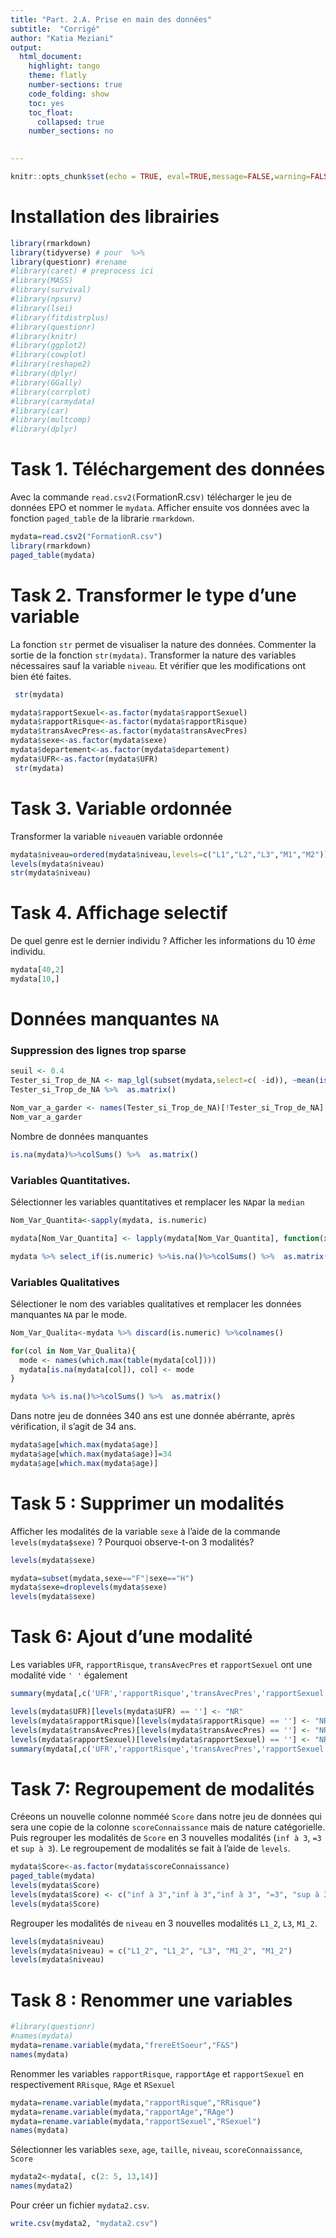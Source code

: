 ```yaml
---
title: "Part. 2.A. Prise en main des données"
subtitle:  "Corrigé" 
author: "Katia Meziani"
output:
  html_document:
    highlight: tango
    theme: flatly
    number-sections: true
    code_folding: show
    toc: yes
    toc_float:
      collapsed: true
    number_sections: no
 

---
```


```r
knitr::opts_chunk$set(echo = TRUE, eval=TRUE,message=FALSE,warning=FALSE)
```





# Installation des librairies  {.unnumbered}



```r
library(rmarkdown)
library(tidyverse) # pour  %>%
library(questionr) #rename
#library(caret) # preprocess ici
#library(MASS)
#library(survival)
#library(npsurv)
#library(lsei)
#library(fitdistrplus)
#library(questionr)
#library(knitr)
#library(ggplot2)
#library(cowplot)
#library(reshape2)
#library(dplyr)
#library(GGally)
#library(corrplot)
#library(carmydata) 
#library(car)
#library(multcomp)
#library(dplyr)

```




# Task 1.  Téléchargement des données 

Avec  la commande `read.csv2(`FormationR.csv`)` télécharger le  jeu de données EPO et nommer le `mydata`. Afficher ensuite vos données avec la fonction `paged_table` de la librarie `rmarkdown`.

```r
mydata=read.csv2("FormationR.csv")
library(rmarkdown)
paged_table(mydata)
```


# Task 2.  Transformer le type d'une variable 

La fonction  `str` permet de visualiser la nature des données. Commenter la sortie de la fonction `str(mydata)`.  Transformer la nature des variables nécessaires sauf la variable `niveau`. Et vérifier que les modifications ont bien été faites.

```r
 str(mydata)
```

```r

mydata$rapportSexuel<-as.factor(mydata$rapportSexuel)
mydata$rapportRisque<-as.factor(mydata$rapportRisque)     
mydata$transAvecPres<-as.factor(mydata$transAvecPres)          
mydata$sexe<-as.factor(mydata$sexe)              
mydata$departement<-as.factor(mydata$departement)       
mydata$UFR<-as.factor(mydata$UFR) 
 str(mydata)
```



# Task 3. Variable ordonnée

Transformer la variable `niveau`en variable ordonnée
             

```r
mydata$niveau=ordered(mydata$niveau,levels=c("L1","L2","L3","M1","M2"))
levels(mydata$niveau)
str(mydata$niveau)
```


# Task 4.  Affichage selectif

De quel genre est le dernier individu ? Afficher les informations du 10 *ème* individu.


```r
mydata[40,2]
mydata[10,]
```


#  Données manquantes `NA`


### Suppression des lignes trop sparse

```r
seuil <- 0.4
Tester_si_Trop_de_NA <- map_lgl(subset(mydata,select=c( -id)), ~mean(is.na(.x)) >seuil )
Tester_si_Trop_de_NA %>%  as.matrix()
```



```r

Nom_var_a_garder <- names(Tester_si_Trop_de_NA)[!Tester_si_Trop_de_NA]
Nom_var_a_garder

```


Nombre de données manquantes


```r
is.na(mydata)%>%colSums() %>%  as.matrix()
```

### Variables Quantitatives.


Sélectionner les variables quantitatives et remplacer les `NA`par la `median`

```r
Nom_Var_Quantita<-sapply(mydata, is.numeric)

mydata[Nom_Var_Quantita] <- lapply(mydata[Nom_Var_Quantita], function(x) ifelse(is.na(x), median(x, na.rm = TRUE), x))

mydata %>% select_if(is.numeric) %>%is.na()%>%colSums() %>%  as.matrix()
```



### Variables Qualitatives

Sélectioner le nom des variables qualitatives et remplacer  les données manquantes `NA`  par le mode.

```r
Nom_Var_Qualita<-mydata %>% discard(is.numeric) %>%colnames()

for(col in Nom_Var_Qualita){
  mode <- names(which.max(table(mydata[col])))
  mydata[is.na(mydata[col]), col] <- mode
}

mydata %>% is.na()%>%colSums() %>%  as.matrix()
```




Dans notre jeu de données 340 ans est une donnée abérrante, après vérification, il s'agit de 34 ans.


```r
mydata$age[which.max(mydata$age)]
mydata$age[which.max(mydata$age)]=34
mydata$age[which.max(mydata$age)]
```




# Task 5 : Supprimer un modalités

Afficher les modalités de la variable `sexe` à l'aide de la commande `levels(mydata$sexe)` ? Pourquoi observe-t-on 3 modalités? 



```r
levels(mydata$sexe)
```

```r
mydata=subset(mydata,sexe=="F"|sexe=="H") 
mydata$sexe=droplevels(mydata$sexe)
levels(mydata$sexe)
```



# Task 6: Ajout d'une modalité

Les variables `UFR`, `rapportRisque`, `transAvecPres` et `rapportSexuel` ont une modalité vide `' '` également



```r
summary(mydata[,c('UFR','rapportRisque','transAvecPres','rapportSexuel')])
```




```r
levels(mydata$UFR)[levels(mydata$UFR) == ''] <- "NR"
levels(mydata$rapportRisque)[levels(mydata$rapportRisque) == ''] <- "NR"
levels(mydata$transAvecPres)[levels(mydata$transAvecPres) == ''] <- "NR"
levels(mydata$rapportSexuel)[levels(mydata$rapportSexuel) == ''] <- "NR"
summary(mydata[,c('UFR','rapportRisque','transAvecPres','rapportSexuel')])
```

# Task 7: Regroupement de modalités



Créeons un nouvelle colonne nomméé `Score` dans notre jeu de données qui sera une copie de la colonne `scoreConnaissance` mais de nature catégorielle. Puis regrouper les  modalités de `Score`  en 3  nouvelles modalités (`inf à 3`, `=3` et  `sup à 3`). Le regroupement de modalités se fait à l'aide de `levels`.


```r
mydata$Score<-as.factor(mydata$scoreConnaissance)
paged_table(mydata)
levels(mydata$Score)
levels(mydata$Score) <- c("inf à 3","inf à 3","inf à 3", "=3", "sup à 3","sup à 3","sup à 3")
levels(mydata$Score)
```





Regrouper les  modalités de `niveau` en 3  nouvelles modalités `L1_2`, ` L3`, `M1_2`.


```r
levels(mydata$niveau)
levels(mydata$niveau) = c("L1_2", "L1_2", "L3", "M1_2", "M1_2")
levels(mydata$niveau)
```


# Task 8 : Renommer une variables


```r
#library(questionr)
#names(mydata)
mydata=rename.variable(mydata,"frereEtSoeur","F&S")
names(mydata)

```


Renommer les variables `rapportRisque`, `rapportAge` et `rapportSexuel` en respectivement `RRisque`, `RAge` et `RSexuel`
```r
mydata=rename.variable(mydata,"rapportRisque","RRisque")
mydata=rename.variable(mydata,"rapportAge","RAge")
mydata=rename.variable(mydata,"rapportSexuel","RSexuel")
names(mydata)
```


Sélectionner les variables `sexe`, `age`, `taille`,  `niveau`, `scoreConnaissance`, `Score`           


```r

mydata2<-mydata[, c(2: 5, 13,14)]
names(mydata2)
```

Pour créer un fichier `mydata2.csv`.          


```r

write.csv(mydata2, "mydata2.csv") 


```

